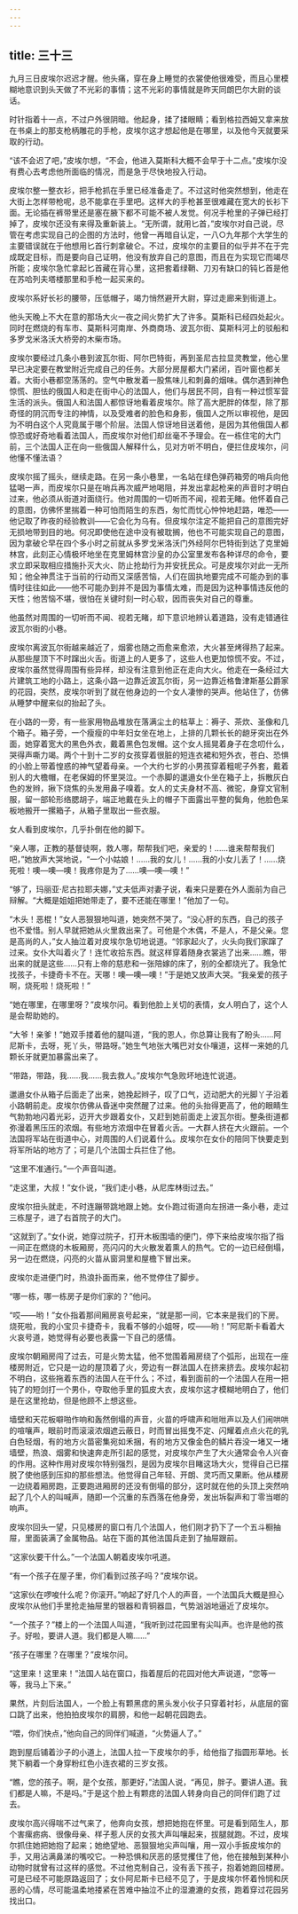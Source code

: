 ```yaml
---
---
---
```

title: 三十三
---



九月三日皮埃尔迟迟才醒。他头痛，穿在身上睡觉的衣裳使他很难受，而且心里模糊地意识到头天做了不光彩的事情；这不光彩的事情就是昨天同朗巴尔大尉的谈话。

时针指着十一点，不过户外很阴暗。他起身，揉了揉眼睛；看到格拉西姆又拿来放在书桌上的那支枪柄雕花的手枪，皮埃尔这才想起他是在哪里，以及他今天就要采取的行动。

“该不会迟了吧，”皮埃尔想，“不会，他进入莫斯科大概不会早于十二点。”皮埃尔没有费心去考虑他所面临的情况，而是急于尽快地投入行动。

皮埃尔整一整衣衫，把手枪抓在手里已经准备走了。不过这时他突然想到，他走在大街上怎样带枪呢，总不能拿在手里吧。这样大的手枪甚至很难藏在宽大的长衫下面。无论插在裤带里还是塞在腋下都不可能不被人发觉。何况手枪里的子弹已经打掉了，皮埃尔还没有来得及重新装上。“无所谓，就用匕首，”皮埃尔对自己说，尽管在考虑实现自己的企图的方法时，他曾一再暗自认定，一八○九年那个大学生的主要错误就在于他想用匕首行刺拿破仑。不过，皮埃尔的主要目的似乎并不在于完成既定目标，而是要向自己证明，他没有放弃自己的意图，而且在为实现它而竭尽所能；皮埃尔急忙拿起匕首藏在背心里，这把套着绿鞘、刀刃有缺口的钝匕首是他在苏哈列夫塔楼那里和手枪一起买来的。

皮埃尔系好长衫的腰带，压低帽子，竭力悄然避开大尉，穿过走廊来到街道上。

他头天晚上不大在意的那场大火一夜之间火势扩大了许多。莫斯科已经四处起火。同时在燃烧的有车市、莫斯科河南岸、外商商场、波瓦尔街、莫斯科河上的驳船和多罗戈米洛沃大桥旁的木柴市场。

皮埃尔要经过几条小巷到波瓦尔街、阿尔巴特街，再到圣尼古拉显灵教堂，他心里早已决定要在教堂附近完成自己的任务。大部分房屋都大门紧闭，百叶窗也都关着。大街小巷都空荡荡的。空气中散发着一股焦味儿和刺鼻的烟味。偶尔遇到神色惊慌、胆怯的俄国人和走在街中心的法国人，他们与居民不同，自有一种过惯军营生活的派头。俄国人和法国人都惊讶地看着皮埃尔。除了高大肥胖的体型，除了那奇怪的阴沉而专注的神情，以及受难者的脸色和身影，俄国人之所以审视他，是因为不明白这个人究竟属于哪个阶层。法国人惊讶地目送着他，是因为其他俄国人都惊恐或好奇地看着法国人，而皮埃尔对他们却丝毫不予理会。在一栋住宅的大门前，三个法国人正在向一些俄国人解释什么，见对方听不明白，便拦住皮埃尔，问他懂不懂法语？

皮埃尔摇了摇头，继续走路。在另一条小巷里，一名站在绿色弹药箱旁的哨兵向他猛喝一声，而皮埃尔只是在哨兵再次威严地喝阻，并发出拿起枪来的声音时才明白过来，他必须从街道对面绕行。他对周围的一切听而不闻，视若无睹。他怀着自己的意图，仿佛怀里揣着一种可怕而陌生的东西，匆忙而忧心忡忡地赶路，唯恐——他记取了昨夜的经验教训——它会化为乌有。但皮埃尔注定不能把自己的意图完好无损地带到目的地。何况即使他在途中没有被耽搁，他也不可能实现自己的意图，因为拿破仑早在四个多小时之前就从多罗戈米洛沃门外经阿尔巴特街到达了克里姆林宫，此刻正心情极坏地坐在克里姆林宫沙皇的办公室里发布各种详尽的命令，要求立即采取相应措施扑灭大火、防止抢劫行为并安抚民众。可是皮埃尔对此一无所知；他全神贯注于当前的行动而又深感苦恼，人们在固执地要完成不可能办到的事情时往往如此——他不可能办到并不是因为事情太难，而是因为这种事情违反他的天性；他苦恼不堪，很怕在关键时刻一时心软，因而丧失对自己的尊重。

他虽然对周围的一切听而不闻、视若无睹，却下意识地辨认着道路，没有走错通往波瓦尔街的小巷。

皮埃尔离波瓦尔街越来越近了，烟雾也随之而愈来愈浓，大火甚至烤得热了起来。从那些屋顶下不时蹿出火舌。街道上的人更多了，这些人也更加惊慌不安。不过，皮埃尔虽然觉得周围有些异样，却没有注意到他正在走向大火。他走在一条经过大片建筑工地的小路上，这条小路一边靠近波瓦尔街，另一边靠近格鲁津斯基公爵家的花园，突然，皮埃尔听到了就在他身边的一个女人凄惨的哭声。他站住了，仿佛从睡梦中醒来似的抬起了头。

在小路的一旁，有一些家用物品堆放在落满尘土的枯草上：褥子、茶炊、圣像和几个箱子。箱子旁，一个瘦瘦的中年妇女坐在地上，上排的几颗长长的龅牙突出在外面，她穿着宽大的黑色外衣，戴着黑色包发帽。这个女人摇晃着身子在念叨什么，哭得声嘶力竭。两个十到十二岁的女孩穿着很脏的短连衣裙和短外衣，苍白、恐惧的小脸上带着惶惑的神气望着母亲。一个大约七岁的小男孩穿着粗呢子外套，戴着别人的大檐帽，在老保姆的怀里哭泣。一个赤脚的邋遢女仆坐在箱子上，拆散灰白色的发辫，揪下烧焦的头发用鼻子嗅着。女人的丈夫身材不高、微驼，身穿文官制服，留一部轮形络腮胡子，端正地戴在头上的帽子下面露出平整的鬓角，他脸色呆板地搬开一摞箱子，从箱子里取出一些衣服。

女人看到皮埃尔，几乎扑倒在他的脚下。

“亲人哪，正教的基督徒啊，救人哪，帮帮我们吧，亲爱的！……谁来帮帮我们吧，”她放声大哭地说，“一个小姑娘！……我的女儿！……我的小女儿丢了！……烧死啦！噢—噢—噢！我疼你是为了……噢—噢—噢！”

“够了，玛丽亚·尼古拉耶夫娜，”丈夫低声对妻子说，看来只是要在外人面前为自己辩解。“大概是姐姐把她带走了，要不还能在哪里！”他加了一句。

“木头！恶棍！”女人恶狠狠地叫道，她突然不哭了。“没心肝的东西，自己的孩子也不爱惜。别人早就把她从火里救出来了。可他是个木偶，不是人，不是父亲。您是高尚的人，”女人抽泣着对皮埃尔急切地说道。“邻家起火了，火头向我们家蹿了过来。女仆大叫着火了！连忙收拾东西。就这样穿着随身衣裳逃了出来……瞧，带出来的就是这些……只有上帝的慈悲和一张陪嫁的床了，别的全都烧光了。我急忙找孩子，卡捷奇卡不在。天哪！噢—噢—噢！”于是她又放声大哭。“我亲爱的孩子啊，烧死啦！烧死啦！”

“她在哪里，在哪里呀？”皮埃尔问。看到他脸上关切的表情，女人明白了，这个人是会帮助她的。

“大爷！亲爹！”她双手搂着他的腿叫道，“我的恩人，你总算让我有了盼头……阿尼斯卡，去呀，死丫头，带路呀。”她生气地张大嘴巴对女仆嚷道，这样一来她的几颗长牙就更加暴露出来了。

“带路，带路，我……我……我去救人。”皮埃尔气急败坏地连忙说道。

邋遢女仆从箱子后面走了出来，她挽起辫子，叹了口气，迈动肥大的光脚丫子沿着小路朝前走。皮埃尔仿佛从昏迷中突然醒了过来。他的头抬得更高了，他的眼睛生气勃勃地闪着光彩，迈开大步跟着女仆，又赶到她前面走上波瓦尔街。整条街道都弥漫着黑压压的浓烟。有些地方浓烟中在冒着火舌。一大群人挤在大火跟前。一个法国将军站在街道中心，对周围的人们说着什么。皮埃尔在女仆的陪同下快要走到将军所站的地方了；可是几个法国士兵拦住了他。

“这里不准通行。”一个声音叫道。

“走这里，大叔！”女仆说，“我们走小巷，从尼库林街过去。”

皮埃尔扭头就走，不时连蹦带跳地跟上她。女仆跑过街道向左拐进一条小巷，走过三栋屋子，进了右首院子的大门。

“这就到了。”女仆说，她穿过院子，打开木板围墙的便门，停下来给皮埃尔指了指一间正在燃烧的木板厢房，亮闪闪的大火散发着熏人的热气。它的一边已经倒塌，另一边在燃烧，闪亮的火苗从窗洞里和屋檐下冒出来。

皮埃尔走进便门时，热浪扑面而来，他不觉停住了脚步。

“哪一栋，哪一栋房子是你们家的？”他问。

“哎——哟！”女仆指着那间厢房哀号起来，“就是那一间，它本来是我们的下房。烧死啦，我的小宝贝卡捷奇卡，我看不够的小姐呀，哎——哟！”阿尼斯卡看着大火哀号道，她觉得有必要也表露一下自己的感情。

皮埃尔朝厢房闯了过去，可是火势太猛，他不觉围着厢房绕了个弧形，出现在一座楼房附近，它只是一边的屋顶着了火，旁边有一群法国人在挤来挤去。皮埃尔起初不明白，这些拖着东西的法国人在干什么；不过，看到面前的一个法国人在用一把钝了的短剑打一个男仆，夺取他手里的狐皮大衣，皮埃尔这才模糊地明白了，他们是在这里抢劫，但是他顾不上想这些。

墙壁和天花板噼啪作响和轰然倒塌的声音，火苗的呼啸声和咝咝声以及人们闹哄哄的喧嚷声，眼前时而滚滚浓烟遮云蔽日，时而冒出摇曳不定、闪耀着点点火花的乳白色轻烟，有的地方火苗密集宛如禾捆，有的地方又像金色的鳞片吞没一堵又一堵墙壁，热浪、烟雾和快速奔走所引起的感觉，对皮埃尔产生了大火通常会令人兴奋的作用。这种作用对皮埃尔特别强烈，是因为皮埃尔目睹这场大火，觉得自己已摆脱了使他感到压抑的那些想法。他觉得自己年轻、开朗、灵巧而又果断。他从楼房一边绕着厢房跑，正要跑进厢房的还没有倒塌的部分，这时就在他的头顶上突然响起了几个人的叫喊声，随即一个沉重的东西落在他身旁，发出坼裂声和丁零当啷的响声。

皮埃尔回头一望，只见楼房的窗口有几个法国人，他们刚才扔下了一个五斗橱抽屉，里面装满了金属物品。站在下面的其他法国兵走到了抽屉跟前。

“这家伙要干什么。”一个法国人朝着皮埃尔吼道。

“有一个孩子在屋子里，你们看到过孩子吗？”皮埃尔说。

“这家伙在啰唆什么呢？你滚开。”响起了好几个人的声音，一个法国兵大概是担心皮埃尔从他们手里抢走抽屉里的银器和青铜器皿，气势汹汹地逼近了皮埃尔。

“一个孩子？”楼上的一个法国人叫道，“我听到过花园里有尖叫声。也许是他的孩子。好啦，要讲人道。我们都是人嘛……”

“孩子在哪里？在哪里？”皮埃尔问。

“这里来！这里来！”法国人站在窗口，指着屋后的花园对他大声说道，“您等一等，我马上下来。”

果然，片刻后法国人，一个脸上有颗黑痣的黑头发小伙子只穿着衬衫，从底层的窗口跳了出来，他拍拍皮埃尔的肩膀，和他一起朝花园跑去。

“喂，你们快点，”他向自己的同伴们喊道，“火势逼人了。”

跑到屋后铺着沙子的小道上，法国人拉一下皮埃尔的手，给他指了指圆形草地。长凳下躺着一个身穿粉红色小连衣裙的三岁女孩。

“瞧，您的孩子。啊，是个女孩，那更好，”法国人说，“再见，胖子。要讲人道。我们都是人嘛，不是吗。”于是这个脸上有颗痣的法国人转身向自己的同伴们跑了过去。

皮埃尔高兴得喘不过气来了，他奔向女孩，想把她抱在怀里。可是看到陌生人，那个害瘰疬病、很像母亲、样子惹人厌的女孩大声叫嚷起来，拔腿就跑。不过，皮埃尔抓住她把她抱了起来；她绝望地、恶狠狠地尖声叫嚷，用一双小手扳皮埃尔的手，又用沾满鼻涕的嘴咬它。一种恐惧和厌恶的感觉攫住了他，他在接触到某种小动物时就曾有过这样的感觉。不过他克制自己，没有丢下孩子，抱着她跑回楼房。可是已经不可能原路返回了；女仆阿尼斯卡已经不见了，于是皮埃尔怀着怜悯和厌恶的心情，尽可能温柔地搂紧在苦难中抽泣不止的湿漉漉的女孩，跑着穿过花园另找出口。